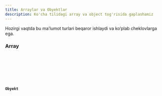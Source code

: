 ```yaml
---
title: Arraylar va Obyektlar
description: Ko'cha tilidagi array va object tog'risida gaplashamiz
---
```



<Aside type="caution" title="Diqqat">
  Hozirgi vaqtda bu ma’lumot turlari beqaror ishlaydi va ko‘plab cheklovlarga ega.
</Aside>


### Array
<Tabs>
  <TabItem label="Kocha">
    <Code code={kochaCode} lang="Kocha Tili" mark={['file', 'CMS']} />
  </TabItem>
  <TabItem label="JavaScript">
    <Code code={jsCode} lang="js" mark={['file', 'CMS']} />
  </TabItem>
</Tabs>


### Obyekt
<Tabs>
  <TabItem label="Kocha">
    <Code code={okochaCode} lang="Kocha Tili" mark={['file', 'CMS']} />
  </TabItem>
  <TabItem label="JavaScript">
    <Code code={ojsCode} lang="js" mark={['file', 'CMS']} />
  </TabItem>
</Tabs>


